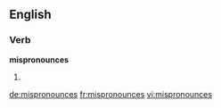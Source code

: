 ==English==

===Verb===
'''mispronounces'''

# {{third-person singular of|[[mispronounce]]}}

[[de:mispronounces]]
[[fr:mispronounces]]
[[vi:mispronounces]]